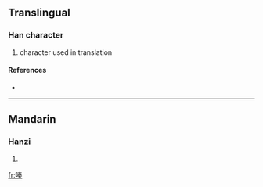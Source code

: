 ==Translingual==

===Han character===
{{Han char|rn=30|rad=口|as=10|sn=13|four=|canj=口手大木 (RQKD)}}

# character used in translation

====References====
* {{Han ref|kx=0204.111|hdz=10664.030|uh=55EA|ud=21994}}

----

==Mandarin==

===Hanzi===
{{cmn-hanzi|pin=[[qín]] ([[qin2]])|wg=ch'in<sup>2</sup>}}

# {{defn|Mandarin}}

[[fr:嗪]]